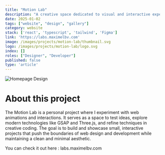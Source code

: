 ```yaml
---
title: "Motion Lab"
description: "A creative space dedicated to visual and interactive experimentation."
date: 2025-01-02
tags: ["website", "design", "gallery"]
category: website
stack: ['react', 'typescript', 'tailwind', 'Figma']
link: 'https://labs.maximelbv.com'
image: /images/projects/motion-lab/thumbnail.svg
logo: /images/projects/motion-lab/logo.svg
index: []
roles: ["Designer", "Developer"]
published: false
type: 'article'
---
```


<div className="relative default-layout aspect-video sm:rounded-lg overflow-hidden">
  <Image
    src="/images/projects/motion-lab/1.svg"
    alt="Homepage Design"
    fill
  />
</div>

<div className="px-[20px] pb-0">

# About this project

The Motion Lab is a personal project where I experiment with web animations and interactions. 
It serves as a space to test ideas, explore modern technologies like GSAP and Three.js, 
and refine techniques in creative coding. The goal is to build and showcase small, 
interactive projects that push the boundaries of web design and development while maintaining 
a clean and minimal aesthetic.

<SpacerS />
You can check it out here : <CustomLink href='https://labs.maximelbv.com'>labs.maximelbv.com</CustomLink>

</div>